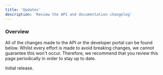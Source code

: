 ```yaml
---
title: 'Updates'
description: 'Review the API and documentation changelog'
---
```


### Overview

All of the changes made to the API or the developer portal can be found below. Whilst every effort is made to avoid breaking changes, we cannot guarantee this won't occur. Therefore, we recommend that you review this page periodically in order to stay up to date.

<Update label="2025-06-01" description="v1.0.0">
    Initial release.
</Update>